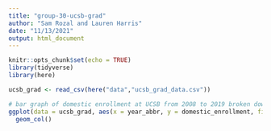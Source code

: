 ```yaml
---
title: "group-30-ucsb-grad"
author: "Sam Rozal and Lauren Harris"
date: "11/13/2021"
output: html_document
---
```


```r
knitr::opts_chunk$set(echo = TRUE)
library(tidyverse)
library(here)
```

```r
ucsb_grad <- read_csv(here("data","ucsb_grad_data.csv"))
```

```r
# bar graph of domestic enrollment at UCSB from 2008 to 2019 broken down by ethnicity
ggplot(data = ucsb_grad, aes(x = year_abbr, y = domestic_enrollment, fill = ethnicity)) +
  geom_col()
```

